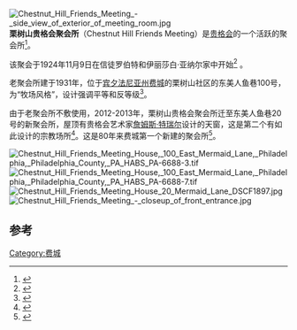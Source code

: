 [[File:Chestnut_Hill_Friends_Meeting_-_side_view_of_exterior_of_meeting_room.jpg|thumb]]
'''栗树山贵格会聚会所'''（Chestnut Hill Friends Meeting）是[[贵格会|贵格会]]的一个活跃的聚会所<ref name="Sharpe">{{cite news|last1=Sharpe|first1=Andy|title=First Quaker meetinghouse in 80 years set for Chestnut Hill-Mt. Airy border|url=http://www.flyingkitemedia.com/devnews/chfm1108.aspx|accessdate=2016-10-13|work=Flying Kite|date=2011-11-08|archive-date=2018-09-15|archive-url=https://web.archive.org/web/20180915150714/http://www.flyingkitemedia.com/devnews/chfm1108.aspx|dead-url=no}}</ref>。

该聚会于1924年11月9日在信徒罗伯特和伊丽莎白·亚纳尔家中开始<ref name="QMH">{{cite web|title=Chestnut Hill Monthly Meeting|url=http://quakermeetinghistory.com/content/chestnut-hill-monthly-meeting|website=Quaker Meeting History|accessdate=14 October 2016|archive-date=2019-04-28|archive-url=https://web.archive.org/web/20190428125431/http://quakermeetinghistory.com/content/chestnut-hill-monthly-meeting|dead-url=no}}</ref> 。

老聚会所建于1931年，位于[[宾夕法尼亚州|宾夕法尼亚州]][[费城|费城]]的栗树山社区的东美人鱼巷100号，为“牧场风格”，设计强调平等和反等级<ref name="HABS">{{cite web|title=CHESTNUT  HILL  FRIENDS  MEETING  HOUSE  100  E.  Mermaid  Lane  Philadelphia  HABS  No.  PA-6688|url=http://lcweb2.loc.gov/master/pnp/habshaer/pa/pa3900/pa3906/data/pa3906data.pdf|website=HISTORIC  AMERICAN  BUILDINGS  SURVEY|accessdate=2016-10-14|archive-date=2017-02-09|archive-url=https://web.archive.org/web/20170209235005/http://lcweb2.loc.gov/master/pnp/habshaer/pa/pa3900/pa3906/data/pa3906data.pdf|dead-url=no}}</ref>。

由于老聚会所不敷使用，2012-2013年，栗树山贵格会聚会所迁至东美人鱼巷20号的新聚会所，屋顶有贵格会艺术家[[詹姆斯·特瑞尔|詹姆斯·特瑞尔]]设计的天窗，这是第二个有如此设计的宗教场所<ref name="Meads">{{cite web|last1=Meads|first1=Helen|title=The Quaker Meaning of Light (and James Turrell's work)|url=http://goinsidetogreetthelight.com/wp-content/uploads/2015/01/Helen-Meads-Quaker-meaning-of-Light-_-JT-work_.pdf|website=www.academia.edu|date=2015|access-date=2017-01-17|archive-date=2020-05-13|archive-url=https://web.archive.org/web/20200513214742/https://goinsidetogreetthelight.com/wp-content/uploads/2015/01/Helen-Meads-Quaker-meaning-of-Light-_-JT-work_.pdf|dead-url=no}}</ref>。这是80年来费城第一个新建的聚会所<ref name="FCG">{{cite web|title=Go Inside and Greet the Light: Turrell Skyspace opens at the new Chestnut Hill meeting house|url=https://www.fgcquaker.org/news/go-inside-and-greet-light-turrell-skyspace-opens-new-chestnut-hill-meeting-house|website=Friends General Conference|accessdate=2016-10-13|archive-date=2020-10-31|archive-url=https://web.archive.org/web/20201031073800/https://www.fgcquaker.org/news/go-inside-and-greet-light-turrell-skyspace-opens-new-chestnut-hill-meeting-house|dead-url=no}}</ref>。

[[File:Chestnut_Hill_Friends_Meeting_House,_100_East_Mermaid_Lane,_Philadelphia,_Philadelphia_County,_PA_HABS_PA-6688-3.tif|thumb]]
[[File:Chestnut_Hill_Friends_Meeting_House,_100_East_Mermaid_Lane,_Philadelphia,_Philadelphia_County,_PA_HABS_PA-6688-7.tif|thumb]]
[[File:Chestnut_Hill_Friends_Meeting_House_20_Mermaid_Lane_DSCF1897.jpg|thumb]]
[[File:Chestnut_Hill_Friends_Meeting_-_closeup_of_front_entrance.jpg|thumb]]

==参考==
{{Reflist}}
{{coord|40.0685|-75.1960|display=title}}
[[Category:费城|Category:费城]]